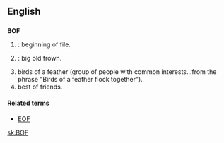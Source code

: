 ==English==

==={{initialism}}===
{{wikipedia}}
'''BOF'''

# {{context|Computing}}: beginning of file.
# {{internet}}: big old frown.
# birds of a feather (group of people with common interests...from the phrase "Birds of a feather flock together").
# best of friends.

====Related terms====
* [[EOF]]

[[sk:BOF]]